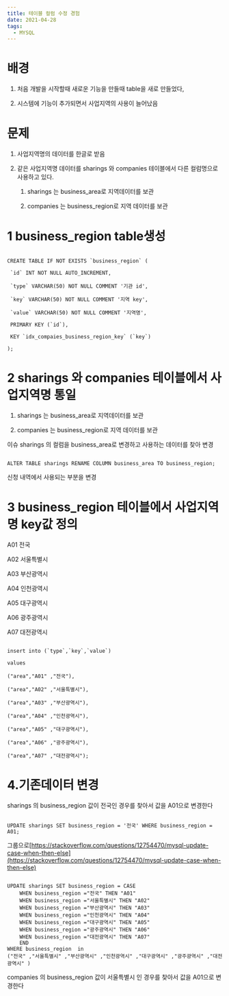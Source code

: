 ```yaml
---
title: 테이블 컬럼 수정 경험
date: 2021-04-28
tags:
  - MYSQL
---
```


# 배경



1. 처음 개발을 시작할때 새로운 기능을 만들때 table을 새로 만들었다,

2. 시스템에 기능이 추가되면서 사업지역의 사용이 늘어났음



# 문제



1. 사업지역명의 데이터를 한글로 받음

2. 같은 사업지역명 데이터를 sharings 와 companies 테이블에서 다른 컬럼명으로 사용하고 있다.

    1. sharings 는 business_area로 지역데이터를 보관

    2. companies 는 business_region로 지역 데이터를 보관



# 1 business_region table생성



```

CREATE TABLE IF NOT EXISTS `business_region` (

 `id` INT NOT NULL AUTO_INCREMENT,

 `type` VARCHAR(50) NOT NULL COMMENT '기관 id',

 `key` VARCHAR(50) NOT NULL COMMENT '지역 key',

 `value` VARCHAR(50) NOT NULL COMMENT '지역명',

 PRIMARY KEY (`id`),

 KEY `idx_compaies_business_region_key` (`key`)

);

```

# 2 sharings 와 companies 테이블에서 사업지역명 통일



1. sharings 는 business_area로 지역데이터를 보관

2. companies 는 business_region로 지역 데이터를 보관



이슈 sharings 의 컬럼을 business_area로 변경하고 사용하는 데이터를 찾아 변경



```

ALTER TABLE sharings RENAME COLUMN business_area TO business_region;

```



신청 내역에서 사용되는 부분을 변경



# 3 business_region 테이블에서 사업지역명 key값 정의



A01 전국

A02 서울특별시

A03 부산광역시

A04 인천광역시

A05 대구광역시

A06 광주광역시

A07 대전광역시





```

insert into (`type`,`key`,`value`) 

values 

("area","A01" ,"전국"),

("area","A02" ,"서울특별시"),

("area","A03" ,"부산광역시"),

("area","A04" ,"인천광역시"),

("area","A05" ,"대구광역시"),

("area","A06" ,"광주광역시"),

("area","A07" ,"대전광역시");

```



# 4.기존데이터 변경



sharings 의 business_region 값이 전국인 경우를 찾아서 값을 A01으로 변경한다





```

UPDATE sharings SET business_region = '전국' WHERE business_region = A01;

```



그룹으로[https://stackoverflow.com/questions/12754470/mysql-update-case-when-then-else](https://stackoverflow.com/questions/12754470/mysql-update-case-when-then-else)





```

UPDATE sharings SET business_region = CASE
	WHEN business_region ="전국" THEN "A01"
	WHEN business_region ="서울특별시" THEN "A02"
	WHEN business_region ="부산광역시" THEN "A03"
	WHEN business_region ="인천광역시" THEN "A04"
	WHEN business_region ="대구광역시" THEN "A05"
	WHEN business_region ="광주광역시" THEN "A06"
	WHEN business_region ="대전광역시" THEN "A07"
    END
WHERE business_region  in 
("전국" ,"서울특별시" ,"부산광역시" ,"인천광역시" ,"대구광역시" ,"광주광역시" ,"대전광역시" )

```



companies 의 business_region 값이 서울특별시 인 경우를 찾아서 값을 A01으로 변경한다